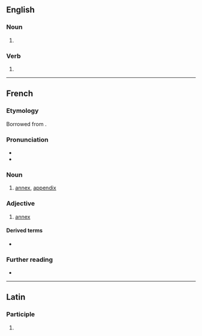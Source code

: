 {{also|annexé}}
==English==

===Noun===
{{en-noun}}

# {{alternative spelling of|en|annex}}

===Verb===
{{en-verb}}

# {{alternative spelling of|en|annex}}

----

==French==

===Etymology===
Borrowed from {{etyl|la|fr}} {{m|la|annexus}}.

===Pronunciation===
* {{fr-IPA}}
* {{audio|fr|LL-Q150 (fra)-VictorDtmtc-annexe.wav|audio}}

===Noun===
{{fr-noun|f}}

# [[annex]], [[appendix]]

===Adjective===
{{fr-adj}}

# [[annex]] {{qualifier|attributive}}

====Derived terms====
* {{l|fr|annexer}}

===Further reading===
* {{R:TLFi}}

----

==Latin==

===Participle===
{{la-part-form|annexe}}

# {{inflection of|la|annexus||voc|m|s}}